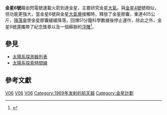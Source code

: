 {{Infobox_Spacecraft
| Name = 金星6號
| Image =
| Caption = 金星6號
| Organization = {{USSR}}
| Major_Contractors = [[設計局|Lavochkin設計局]]
| Mission_Type = 登陸
| Satellite_Of = [[金星|金星]]
| Orbital_Insertion_Date = 1969年5月17日
| Launch = 1969年1月10日 
| Launch_Vehicle = [[閃電號運載火箭|閃電號運載火箭]]-M
| Decay = 
| Mission_Duration = 1969年1月10日~1969年5月17日
| NSSDC_ID = 1969-002A
| Webpage = 
| Mass = {{convert|1130|kg|lb}}
| Power = 
| Orbital_elements = 
| Semimajor_Axis = 
| Eccentricity = 
| Inclination = 
| Orbital_Period = 
| Apoapsis = 
| Periapsis = 
| Orbits = 
}}
'''金星6號'''藉由閃電號運載火箭到達金星，主要研究金星[[大氣|大氣]]。與[[金星4號|金星4號]]號相似，但功能更強大，當金星6號與金星[[大氣層|大氣層]]接觸時，釋放了金星膠囊，重達405公斤，[[降落傘|降落傘]]使金星膠囊緩緩降落，回傳51分鐘科學數據後停止運作，除此之外，金星6號還攜帶了紀念獎章以及一個蘇聯的[[浮雕|浮雕]]<ref>{{Cite web |url=http://nssdc.gsfc.nasa.gov/nmc/masterCatalog.do?sc=1969-002A |title=存档副本 |accessdate=2011-10-24 |archive-date=2013-03-03 |archive-url=https://web.archive.org/web/20130303233820/http://nssdc.gsfc.nasa.gov/nmc/masterCatalog.do?sc=1969-002A |dead-url=no }}</ref>。

==參見==
*[[太陽系探測器列表|太陽系探測器列表]]
*[[太陽系探索時間線|太陽系探索時間線]]

==參考文獻==
{{reflist}}


{{金星計畫}}
{{金星任務}}

[[Category:金星|V06]]
[[Category:金星探測器|V06]]
[[Category:探测器|V06]]
[[Category:1969年发射的航天器|Category:1969年发射的航天器]]
[[Category:金星計劃|Category:金星計劃]]